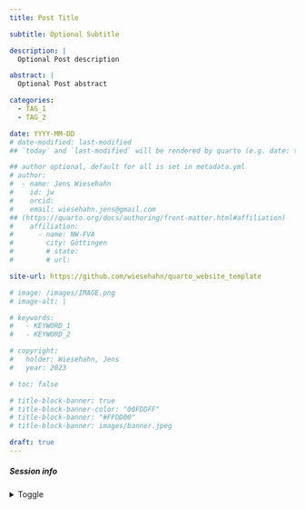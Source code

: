```yaml
---
title: Post Title

subtitle: Optional Subtitle 

description: |
  Optional Post description

abstract: | 
  Optional Post abstract

categories:
  - TAG_1
  - TAG_2

date: YYYY-MM-DD
# date-modified: last-modified
## `today` and `last-modified` will be rendered by quarto (e.g. date: today)

## author optional, default for all is set in metadata.yml
# author:
#  - name: Jens Wiesehahn
#    id: jw
#    orcid: 
#    email: wiesehahn.jens@gmail.com
## (https://quarto.org/docs/authoring/front-matter.html#affiliation)
#    affiliation: 
#      - name: NW-FVA
#        city: Göttingen
#        # state:
#        # url: 

site-url: https://github.com/wiesehahn/quarto_website_template

# image: /images/IMAGE.png
# image-alt: |

# keywords:
#   - KEYWORD_1
#   - KEYWORD_2

# copyright: 
#   holder: Wiesehahn, Jens
#   year: 2023

# toc: false

# title-block-banner: true
# title-block-banner-color: "00FDDFF"
# title-block-banner: "#FFDD00"
# title-block-banner: images/banner.jpeg

draft: true
---
```


<!--------------- post content ----------------->


##### Session info {.appendix}

<details><summary>Toggle</summary>

</details>




